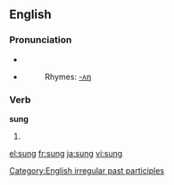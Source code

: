 {{see|súng}}
==English==

===Pronunciation===
*{{IPA|/sʌŋ/}}
*{{SAMPA|/sVN/}}
*:Rhymes: [[Rhymes:English:-ʌŋ|-ʌŋ]]

===Verb===
'''sung'''
# {{past participle of|[[sing]]}}

<!--these belong on the page for "sing"====Translations====
{{top}}
*Dutch: [[gezongen]]
{{mid}}
*German: [[gesungen]]
{{bottom}}-->
[[Category:English irregular past participles]]
[[el:sung]]
[[fr:sung]]
[[ja:sung]]
[[vi:sung]]